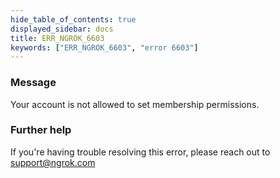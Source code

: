 ```yaml
---
hide_table_of_contents: true
displayed_sidebar: docs
title: ERR_NGROK_6603
keywords: ["ERR_NGROK_6603", "error 6603"]
---
```


### Message

Your account is not allowed to set membership permissions.

### Further help

If you're having trouble resolving this error, please reach out to [support@ngrok.com](mailto:support@ngrok.com?subject=Help%20with%20ERR_NGROK_6603)
